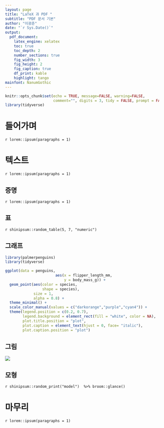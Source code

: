 ```yaml
---
layout: page
title: "LaTeX 과 PDF "
subtitle: "PDF 문서 기본"
author: "이광춘"
date: "`r Sys.Date()`"
output:
  pdf_document: 
    latex_engine: xelatex
    toc: true
    toc_depth: 2  
    number_sections: true
    fig_width: 3
    fig_height: 2
    fig_caption: true
    df_print: kable
    highlight: tango
mainfont: NanumGothic
---
```


```r
knitr::opts_chunk$set(echo = TRUE, message=FALSE, warning=FALSE,
                      comment="", digits = 3, tidy = FALSE, prompt = FALSE, fig.align = 'center')
library(tidyverse)
```


```{=html}
<style>
div.blue { background-color:#e6f0ff; border-radius: 5px; padding: 10px;}
</style>
```


# 들어가며 {#rmd-intro}

`r lorem::ipsum(paragraphs = 1)`


# 텍스트 {#rmd-main}

`r lorem::ipsum(paragraphs = 1)`

## 증명 {#rmd-proof}

`r lorem::ipsum(paragraphs = 1)`

## 표 {#rmd-table}

`r shinipsum::random_table(5, 7, "numeric")`

## 그래프 {#rmd-graph}

<!-- `r shinipsum::random_ggplot()` -->

```r
library(palmerpenguins)
library(tidyverse)

ggplot(data = penguins,
                       aes(x = flipper_length_mm,
                           y = body_mass_g)) +
  geom_point(aes(color = species,
                 shape = species),
             size = 1,
             alpha = 0.8) +
  theme_minimal() +
  scale_color_manual(values = c("darkorange","purple","cyan4")) +
  theme(legend.position = c(0.2, 0.7),
        legend.background = element_rect(fill = "white", color = NA),
        plot.title.position = "plot",
        plot.caption = element_text(hjust = 0, face= "italic"),
        plot.caption.position = "plot")
```


## 그림 {#rmd-image}

<!-- `r shinipsum::random_image()` -->

![](../fig/latex-editor.png)

## 모형 {#rmd-model}

`r shinipsum::random_print("model")  %>% broom::glance()`

# 마무리 {#rmd-conclusion}

`r lorem::ipsum(paragraphs = 1)`

